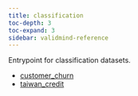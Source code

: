 ```yaml
---
title: classification
toc-depth: 3
toc-expand: 3
sidebar: validmind-reference
---
```


Entrypoint for classification datasets.

- [customer_churn](classification/customer_churn.qmd)
- [taiwan_credit](classification/taiwan_credit.qmd)
